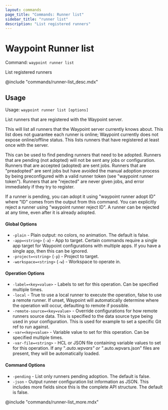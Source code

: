 ```yaml
---
layout: commands
page_title: "Commands: Runner list"
sidebar_title: "runner list"
description: "List registered runners"
---
```


# Waypoint Runner list

Command: `waypoint runner list`

List registered runners

@include "commands/runner-list_desc.mdx"

## Usage

Usage: `waypoint runner list [options]`


  List runners that are registered with the Waypoint server.

  This will list all runners that the Waypoint server currently knows
  about. This list does not guarantee each runner is online; Waypoint currently
  does not expose online/offline status. This lists runners that have registered
  at least once with the server.

  This can be used to find pending runners that need to be adopted. Runners
  that are pending (not adopted) will not be sent any jobs or configuration.
  Runners that are accepted (adopted) are sent jobs. Runners that are
  "preadopted" are sent jobs but have avoided the manual adoption process by
  being preconfigured with a valid runner token (see "waypoint runner token").
  Runners that are "rejected" are never given jobs, and error immediately if
  they try to register.

  If a runner is pending, you can adopt it using "waypoint runner adopt ID"
  where "ID" comes from the output from this command. You can explicitly
  reject a runner using "waypoint runner reject ID". A runner can be rejected
  at any time, even after it is already adopted.

#### Global Options

- `-plain` - Plain output: no colors, no animation. The default is false.
- `-app=<string>` (`-a`) - App to target. Certain commands require a single app target for Waypoint configurations with multiple apps. If you have a single app, then this can be ignored.
- `-project=<string>` (`-p`) - Project to target.
- `-workspace=<string>` (`-w`) - Workspace to operate in.

#### Operation Options

- `-label=<key=value>` - Labels to set for this operation. Can be specified multiple times.
- `-local` - True to use a local runner to execute the operation, false to use a remote runner. 
If unset, Waypoint will automatically determine where the operation will occur, 
defaulting to remote if possible.
- `-remote-source=<key=value>` - Override configurations for how remote runners source data. This is specified to the data source type being used in your configuration. This is used for example to set a specific Git ref to run against.
- `-var=<key=value>` - Variable value to set for this operation. Can be specified multiple times.
- `-var-file=<string>` - HCL or JSON file containing variable values to set for this operation. If any "*.auto.wpvars" or "*.auto.wpvars.json" files are present, they will be automatically loaded.

#### Command Options

- `-pending` - List only runners pending adoption. The default is false.
- `-json` - Output runner configuration list information as JSON. This includes more fields since this is the complete API structure. The default is false.

@include "commands/runner-list_more.mdx"
